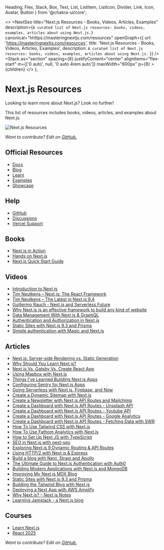   Heading,
  Flex,
  Stack,
  Box,
  Text,
  List,
  ListItem,
  ListIcon,
  Divider,
  Link,
  Icon,
  Avatar,
  Button
} from '@chakra-ui/core';


  <>
    <NextSeo
      title="Next.js Resources - Books, Videos, Articles, Examples"
      description={`A curated list of Next.js resources: books, videos, examples, articles about using Next.js.`}
      canonical="hhttps://masteringnextjs.com/resources"
      openGraph={{
        url: 'https://masteringnextjs.com/resources',
        title: 'Next.js Resources - Books, Videos, Articles, Examples',
        description: `A curated list of Next.js resources: books, videos, examples, articles about using Next.js.`
      }}
    />
    <Box as="main">
      <Flex justifyContent="center" flexDirection="column" bg="#FBFBFB">
        <Container>
          <Stack
            as="section"
            spacing={8}
            justifyContent="center"
            alignItems="flex-start"
            m={['0 auto', null, '0 auto 4rem auto']}
            maxWidth="600px"
            p={8}
          >
            <Flex
              flexDirection="column"
              justifyContent="flex-start"
              alignItems="flex-start"
              maxWidth="600px"
            >
              {children}
            </Flex>
          </Stack>
        </Container>
      </Flex>
    </Box>
  </>
);

# Next.js Resources

Looking to learn more about Next.js? Look no further!

This list of resources includes books, videos, articles, and examples about Next.js.

![Next.js Resources](/nextjs.jpg)

_Want to contribute? Edit on [GitHub.](https://github.com/leerob/mastering-nextjs/blob/master/pages/resources.mdx)_

## Official Resources

- [Docs](https://nextjs.org/docs/getting-started)
- [Blog](https://nextjs.org/blog)
- [Learn](https://nextjs.org/learn/basics/getting-started)
- [Examples](https://github.com/vercel/next.js/tree/canary/examples)
- [Showcase](https://nextjs.org/showcase)

## Help

- [GitHub](https://github.com/vercel/next.js)
- [Discussions](https://github.com/vercel/next.js/discussions)
- [Vercel Support](https://vercel.com/support)

## Books

- [Next.js in Action](https://www.manning.com/books/next-js-in-action)
- [Hands on Next.js](https://www.honext.io/)
- [Next.js Quick Start Guide](https://www.amazon.com/Next-js-Quick-Start-Guide-Server-side/dp/1788993667)

## Videos

- [Introduction to Next.js](https://www.youtube.com/watch?v=uQeidE2LA1s)
- [Tim Neutkens – Next.js: The React Framework](https://www.youtube.com/watch?v=KC7j3DtOnYE)
- [Tim Neutkens – The Latest in Next.js 9.4](https://www.youtube.com/watch?v=UD98x-2mido)
- [Guillermo Rauch - Next.js and Serverless Future](https://www.youtube.com/watch?v=2porsQ1gLvA)
- [Why Next.js is an effective framework to build any kind of website](https://www.youtube.com/watch?v=HeWp8kaVvnQ)
- [Data Management With Next.js & GraphQL](https://www.youtube.com/watch?v=g_LA1quUIi8)
- [Authentication and Authorization in Next.js](https://www.youtube.com/watch?v=bo4BbGwZsWo)
- [Static Sites with Next.js 9.3 and Prisma](https://www.youtube.com/watch?v=wk-dUsLUADg)
- [Simple authentication with Magic and Next.js](https://www.youtube.com/watch?v=u--BudNBKFU)

## Articles

- [Next.js: Server-side Rendering vs. Static Generation](https://vercel.com/blog/nextjs-server-side-rendering-vs-static-generation)
- [Why Should You Learn Next.js?](https://leerob.io/blog/learn-nextjs)
- [Next.js Vs. Gatsby Vs. Create React App](https://leerob.io/blog/nextjs-gatsby-create-react-app)
- [Using Mapbox with Next.js](https://leerob.io/blog/using-mapbox-with-next-js)
- [Things I've Learned Building Next.js Apps](https://leerob.io/blog/things-ive-learned-building-nextjs-apps)
- [Configuring Sentry for Next.js Apps](https://leerob.io/blog/configuring-sentry-for-nextjs-apps)
- [Going Serverless with Next.js, Firebase, and Now](https://leerob.io/blog/going-serverless-next-firebase-now)
- [Create a Dynamic Sitemap with Next.js](https://leerob.io/blog/nextjs-sitemap-robots)
- [Create a Newsletter with Next.js API Routes and Mailchimp](https://leerob.io/blog/mailchimp-next-js)
- [Create a Dashboard with Next.js API Routes - Unsplash API](https://leerob.io/blog/unsplash-api-nextjs)
- [Create a Dashboard with Next.js API Routes - Youtube API](https://leerob.io/blog/youtube-api-nextjs)
- [Create a Dashboard with Next.js API Routes - Google Analytics](https://leerob.io/blog/google-analytics-api-nextjs)
- [Create a Dashboard with Next.js API Routes - Fetching Data with SWR](https://leerob.io/blog/fetching-data-with-swr)
- [How To Use Tailwind CSS with Next.js](https://statickit.com/guides/next-js-tailwind)
- [How To Use Fathom Analytics with Next.js](https://statickit.com/guides/fathom-analytics-next-js)
- [How to Set Up Next JS with TypeScript](https://creativedesignsguru.com/how-to-set-up-next-js-with-typescript/)
- [SEO in Next.js with next-seo](https://www.garymeehan.ie/blog/seo-in-nextjs-with-next-seo)
- [Exploring Next.js 9 Dynamic Routing & API Routes](https://reacttricks.com/exploring-next-9-dynamic-routing-and-api-routes/)
- [Using HTTP/2 with Next.js & Express](https://itnext.io/using-http-2-with-next-js-express-917791ca249b)
- [Build a blog with Next, Strapi and Apollo](https://strapi.io/blog/build-a-blog-with-next-react-js-strapi-and-apollo?utm_source=twitter&utm_medium=social&utm_campaign=next-blog&utm_content=pmTh13-1)
- [The Ultimate Guide to Next.js Authentication with Auth0](https://auth0.com/blog/ultimate-guide-nextjs-authentication-auth0/)
- [Building Modern Applications with Next.js and MongoDB](https://www.mongodb.com/blog/post/building-modern-applications-with-nextjs-and-mongodb)
- [Improving My Next.js MDX Blog](https://leerob.io/blog/mdx)
- [Static Sites with Next.js 9.3 and Prisma](https://leerob.io/blog/next-prisma)
- [Building the Tailwind Blog with Next.js](https://blog.tailwindcss.com/building-the-tailwind-blog)
- [Deploying a Next App with AWS Amplify](https://dev.to/dabit3/5-minute-tutorial-deploying-a-next-app-with-aws-amplify-hosting-5199)
- [Why Next.js? – Next.js Notes](https://nextjsnotes.com/why-nextjs/)
- [Learning Jamstack - a Next.js blog](https://learning-jamstack.now.sh/)

## Courses

- [Learn Next.js](https://masteringnextjs.com)
- [React 2025](https://react2025.com)

_Want to contribute? Edit on [GitHub.](https://github.com/leerob/mastering-nextjs/blob/master/pages/resources.mdx)_
